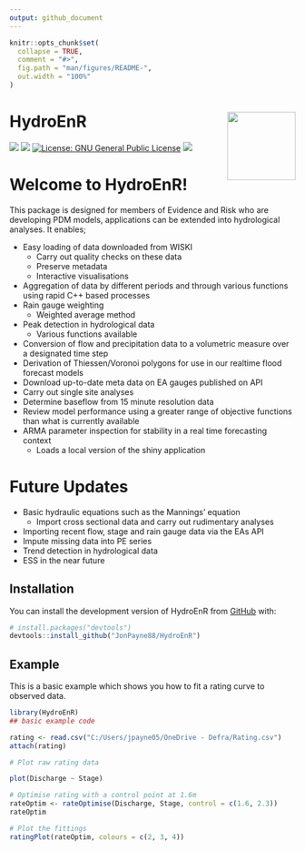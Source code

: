 ```yaml
---
output: github_document
---
```


<!-- README.md is generated from README.Rmd. Please edit that file -->

```r
knitr::opts_chunk$set(
  collapse = TRUE,
  comment = "#>",
  fig.path = "man/figures/README-",
  out.width = "100%"
)
```

# HydroEnR <img src="logo.png" align="right" width="120" />

<!-- badges: start -->
[![](https://img.shields.io/badge/lifecycle-stable-brightgreen.svg)](https://lifecycle.r-lib.org/articles/stages.html#stable)
[![](https://img.shields.io/github/last-commit/JonPayneEA/HydroEnR.svg)](https://github.com/JonPayneEA/HydroEnR/commits/main)
[![License: GNU General Public License](https://img.shields.io/badge/license-GNU General Public License-blue.svg)](https://cran.r-project.org/web/licenses/GNU General Public License)
[![](https://img.shields.io/github/languages/code-size/JonPayneEA/HydroEnR.svg)](https://github.com/JonPayneEA/HydroEnR)
<!-- badges: end -->

# Welcome to HydroEnR!

This package is designed for members of Evidence and Risk who are developing PDM
models, applications can be extended into hydrological analyses. It enables;

  - Easy loading of data downloaded from WISKI
      - Carry out quality checks on these data  
      - Preserve metadata
      - Interactive visualisations
  - Aggregation of data by different periods and through various functions
    using rapid C++ based processes
  - Rain gauge weighting
    - Weighted average method
  - Peak detection in hydrological data
    - Various functions available
  - Conversion of flow and precipitation data to a volumetric measure over a 
    designated time step
  - Derivation of Thiessen/Voronoi polygons for use in our realtime flood forecast
    models
  - Download up-to-date meta data on EA gauges published on API
  - Carry out single site analyses
  - Determine baseflow from 15 minute resolution data
  - Review model performance using a greater range of objective functions than
    what is currently available
  - ARMA parameter inspection for stability in a real time forecasting
    context
      - Loads a local version of the shiny application

# Future Updates

  - Basic hydraulic equations such as the Mannings’ equation
      - Import cross sectional data and carry out rudimentary analyses
  - Importing recent flow, stage and rain gauge data via the EAs API
  - Impute missing data into PE series
  - Trend detection in hydrological data
  - ESS in the near future

## Installation

You can install the development version of HydroEnR from [GitHub](https://github.com/) with:

``` r
# install.packages("devtools")
devtools::install_github("JonPayne88/HydroEnR")
```

## Example

This is a basic example which shows you how to fit a rating curve to observed data.

```r
library(HydroEnR)
## basic example code
```

```r
rating <- read.csv("C:/Users/jpayne05/OneDrive - Defra/Rating.csv")
attach(rating)
```

```r
# Plot raw rating data

plot(Discharge ~ Stage)

```

```r
# Optimise rating with a control point at 1.6m
rateOptim <- rateOptimise(Discharge, Stage, control = c(1.6, 2.3))
rateOptim
```

```r
# Plot the fittings
ratingPlot(rateOptim, colours = c(2, 3, 4))
```

<!-- What is special about using `README.Rmd` instead of just `README.md`? You can include R chunks like so: -->

<!-- ```{r cars} -->
<!-- summary(cars) -->
<!-- ``` -->

<!-- You'll still need to render `README.Rmd` regularly, to keep `README.md` up-to-date. `devtools::build_readme()` is handy for this. You could also use GitHub Actions to re-render `README.Rmd` every time you push. An example workflow can be found here: <https://github.com/r-lib/actions/tree/v1/examples>. -->

<!-- You can also embed plots, for example: -->

<!-- ```{r pressure, echo = FALSE} -->
<!-- plot(pressure) -->
<!-- ``` -->

<!-- In that case, don't forget to commit and push the resulting figure files, so they display on GitHub and CRAN. -->
